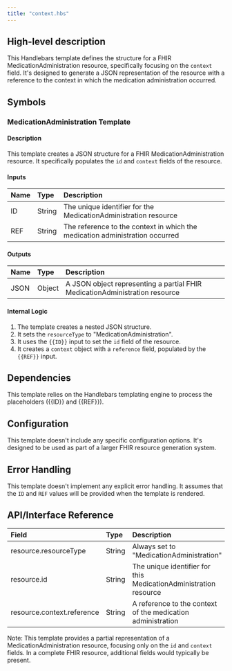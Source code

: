 ```yaml
---
title: "context.hbs"
---
```


## High-level description
This Handlebars template defines the structure for a FHIR MedicationAdministration resource, specifically focusing on the `context` field. It's designed to generate a JSON representation of the resource with a reference to the context in which the medication administration occurred.

## Symbols

### MedicationAdministration Template
#### Description
This template creates a JSON structure for a FHIR MedicationAdministration resource. It specifically populates the `id` and `context` fields of the resource.

#### Inputs
| Name | Type | Description |
|:-----|:-----|:------------|
| ID | String | The unique identifier for the MedicationAdministration resource |
| REF | String | The reference to the context in which the medication administration occurred |

#### Outputs
| Name | Type | Description |
|:-----|:-----|:------------|
| JSON | Object | A JSON object representing a partial FHIR MedicationAdministration resource |

#### Internal Logic
1. The template creates a nested JSON structure.
2. It sets the `resourceType` to "MedicationAdministration".
3. It uses the `{{ID}}` input to set the `id` field of the resource.
4. It creates a `context` object with a `reference` field, populated by the `{{REF}}` input.

## Dependencies
This template relies on the Handlebars templating engine to process the placeholders ({{ID}} and {{REF}}).

## Configuration
This template doesn't include any specific configuration options. It's designed to be used as part of a larger FHIR resource generation system.

## Error Handling
This template doesn't implement any explicit error handling. It assumes that the `ID` and `REF` values will be provided when the template is rendered.

## API/Interface Reference
| Field | Type | Description |
|:------|:-----|:------------|
| resource.resourceType | String | Always set to "MedicationAdministration" |
| resource.id | String | The unique identifier for this MedicationAdministration resource |
| resource.context.reference | String | A reference to the context of the medication administration |

Note: This template provides a partial representation of a MedicationAdministration resource, focusing only on the `id` and `context` fields. In a complete FHIR resource, additional fields would typically be present.